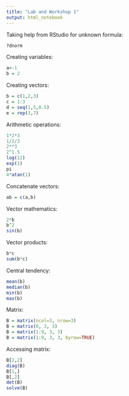 ```yaml
---
title: "Lab and Workshop 1"
output: html_notebook
---
```


Taking help from RStudio for unknown formula:

```r
?dnorm
```

Creating variables:

```r
a<-1
b = 2
```

Creating vectors:

```r
b = c(1,2,3)
c = 1:3
d = seq(1,5,0.5)
e = rep(3,7)
```

Arithmetic operations:

```r
1*2*3
1/2/3
2**3
2^1.5
log(12)
exp(1)
pi
4*atan(1)
```

Concatenate vectors:

```r
ab = c(a,b)
```

Vector mathematics:

```r
2*b
b^2
sin(b)
```

Vector products:

```r
b*c
sum(b*c)
```

Central tendency:

```r
mean(b)
median(b)
min(b)
max(b)
```

Matrix:

```r
B = matrix(ncol=3, nrow=3)
B = matrix(0, 3, 3)
B = matrix(1:9, 3, 3)
B = matrix(1:9, 3, 3, byrow=TRUE)
```

Accessing matrix:

```r
B[2,2]
diag(B)
B[1,]
B[,2]
det(B)
solve(B)
```
